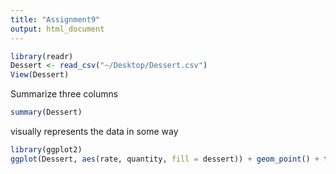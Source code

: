 ```yaml
---
title: "Assignment9"
output: html_document
---
```


```r
library(readr)
Dessert <- read_csv("~/Desktop/Dessert.csv")
View(Dessert)
```

Summarize three columns
```r
summary(Dessert)
```
visually represents the data in some way
```r
library(ggplot2)
ggplot(Dessert, aes(rate, quantity, fill = dessert)) + geom_point() + theme_classic()
```

